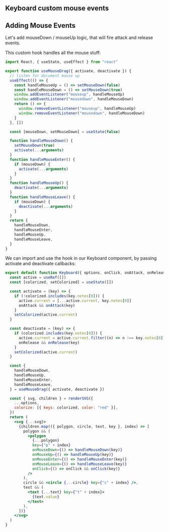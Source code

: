 ## Keyboard custom mouse events


## Adding Mouse Events

Let's add mouseDown / mouseUp logic, that will fire attack and release events.

This custom hook handles all the mouse stuff:

```js
import React, { useState, useEffect } from "react"

export function useMouseDrag({ activate, deactivate }) {
  // listen for document mouse up
  useEffect(() => {
    const handleMouseUp = () => setMouseDown(false)
    const handleMouseDown = () => setMouseDown(true)
    window.addEventListener("mouseup", handleMouseUp)
    window.addEventListener("mousedown", handleMouseDown)
    return () => {
      window.removeEventListener("mouseup", handleMouseUp)
      window.removeEventListener("mousedown", handleMouseDown)
    }
  }, [])

  const [mouseDown, setMouseDown] = useState(false)

  function handleMouseDown() {
    setMouseDown(true)
    activate(...arguments)
  }
  function handleMouseEnter() {
    if (mouseDown) {
      activate(...arguments)
    }
  }
  function handleMouseUp() {
    deactivate(...arguments)
  }
  function handleMouseLeave() {
    if (mouseDown) {
      deactivate(...arguments)
    }
  }
  return {
    handleMouseDown,
    handleMouseEnter,
    handleMouseUp,
    handleMouseLeave,
  }
}
```

We can import and use the hook in our Keyboard component, by passing activate and deactivate callbacks:

```jsx
export default function Keyboard({ options, onClick, onAttack, onRelease }) {
  const active = useRef([])
  const [colorized, setColorized] = useState([])

  const activate = (key) => {
    if (!colorized.includes(key.notes[0])) {
      active.current = [...active.current, key.notes[0]]
      onAttack && onAttack(key)
    }
    setColorized(active.current)
  }

  const deactivate = (key) => {
    if (colorized.includes(key.notes[0])) {
      active.current = active.current.filter((n) => n !== key.notes[0])
      onRelease && onRelease(key)
    }
    setColorized(active.current)
  }

  const {
    handleMouseDown,
    handleMouseUp,
    handleMouseEnter,
    handleMouseLeave,
  } = useMouseDrag({ activate, deactivate })

  const { svg, children } = renderSVG({
    ...options,
    colorize: [{ keys: colorized, color: "red" }],
  })
  return (
    <svg {...svg}>
      {children.map(({ polygon, circle, text, key }, index) => [
        polygon && (
          <polygon
            {...polygon}
            key={"p" + index}
            onMouseDown={() => handleMouseDown(key)}
            onMouseUp={() => handleMouseUp(key)}
            onMouseEnter={() => handleMouseEnter(key)}
            onMouseLeave={() => handleMouseLeave(key)}
            onClick={() => onClick && onClick(key)}
          />
        ),
        circle && <circle {...circle} key={"c" + index} />,
        text && (
          <text {...text} key={"t" + index}>
            {text.value}
          </text>
        ),
      ])}
    </svg>
  )
}
```